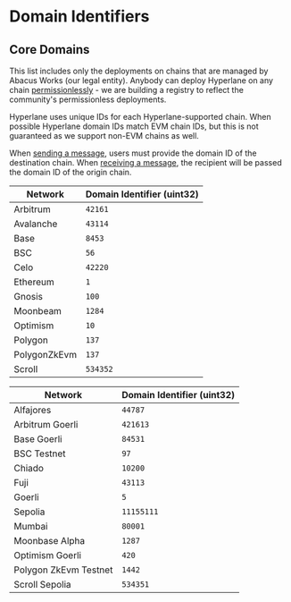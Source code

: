 
# Domain Identifiers

## Core Domains

This list includes only the deployments on chains that are managed by Abacus Works (our legal entity). Anybody can deploy Hyperlane on any chain [permissionlessly](../deploy-hyperlane.mdx) - we are building a registry to reflect the community's permissionless deployments.

Hyperlane uses unique IDs for each Hyperlane-supported chain. When possible Hyperlane domain IDs match EVM chain IDs, but this is not guaranteed as we support non-EVM chains as well.

When [sending a message](../your-first-message.mdx), users must provide the domain ID of the destination chain. When [receiving a message](./messaging/receive.mdx), the recipient will be passed the domain ID of the origin chain.

<Tabs groupId="environment">
<TabItem value="mainnet" label="Mainnet">

| Network      | Domain Identifier (uint32) |
| ------------ | -------------------------- |
| Arbitrum     | `42161`                    |
| Avalanche    | `43114`                    |
| Base         | `8453`                     |
| BSC          | `56`                       |
| Celo         | `42220`                    |
| Ethereum     | `1`                        |
| Gnosis       | `100`                      |
| Moonbeam     | `1284`                     |
| Optimism     | `10`                       |
| Polygon      | `137`                      |
| PolygonZkEvm | `137`                      |
| Scroll       | `534352`                   |

</TabItem>
<TabItem value="testnet" label="Testnet">

| Network               | Domain Identifier (uint32) |
| --------------------- | -------------------------- |
| Alfajores             | `44787`                    |
| Arbitrum Goerli       | `421613`                   |
| Base Goerli           | `84531`                    |
| BSC Testnet           | `97`                       |
| Chiado                | `10200`                    |
| Fuji                  | `43113`                    |
| Goerli                | `5`                        |
| Sepolia               | `11155111`                 |
| Mumbai                | `80001`                    |
| Moonbase Alpha        | `1287`                     |
| Optimism Goerli       | `420`                      |
| Polygon ZkEvm Testnet | `1442`                     |
| Scroll Sepolia        | `534351`                   |

</TabItem>
</Tabs>
